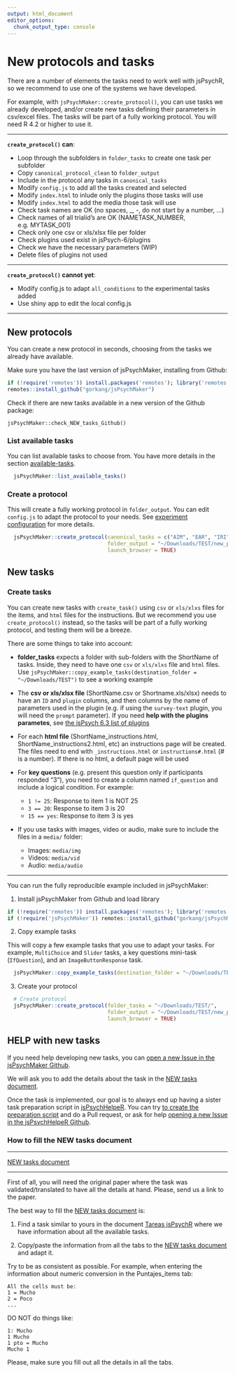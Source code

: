 ```yaml
---
output: html_document
editor_options: 
  chunk_output_type: console
---
```

# New protocols and tasks

There are a number of elements the tasks need to work well with jsPsychR, so we recommend to use one of the systems we have developed.  

For example, with `jsPsychMaker::create_protocol()`, you can use tasks we already developed, and/or create new tasks defining their parameters in csv/excel files. The tasks will be part of a fully working protocol. You will need R 4.2 or higher to use it.    

---  

**`create_protocol()` can**:

- Loop through the subfolders in `folder_tasks` to create one task per subfolder  
- Copy `canonical_protocol_clean` to `folder_output`
- Include in the protocol any tasks in `canonical_tasks`  
- Modify `config.js` to add all the tasks created and selected  
- Modify `index.html` to inlude only the plugins those tasks will use  
- Modify `index.html` to add the media those task will use  
- Check task names are OK (no spaces, _, -, do not start by a number, ...)  
- Check names of all trialid's are OK (NAMETASK_NUMBER, e.g. MYTASK_001)  
- Check only one csv or xls/xlsx file per folder  
- Check plugins used exist in jsPsych-6/plugins  
- Check we have the necessary parameters (WIP)  
- Delete files of plugins not used  

---  


**`create_protocol()` cannot yet**: 

- Modify config.js to adapt `all_conditions` to the experimental tasks added  
- Use shiny app to edit the local config.js

---  



## New protocols {#Newprotocols}

You can create a new protocol in seconds, choosing from the tasks we already have available.  

Make sure you have the last version of jsPsychMaker, installing from Github:  

```r

if (!require('remotes')) install.packages('remotes'); library('remotes')
remotes::install_github("gorkang/jsPsychMaker")

```

Check if there are new tasks available in a new version of the Github package: 
 
`jsPsychMaker::check_NEW_tasks_Github()`



### List available tasks


You can list available tasks to choose from. You have more details in the section [available-tasks](03-jsPsychMaker.html#available-tasks).   

```r

  jsPsychMaker::list_available_tasks()

```

### Create a protocol

This will create a fully working protocol in `folder_output`. You can edit `config.js` to adapt the protocol to your needs. See [experiment configuration](03-jsPsychMaker.html#experiment-configuration) for more details.  

```r

  jsPsychMaker::create_protocol(canonical_tasks = c("AIM", "EAR", "IRI"),
                                folder_output = "~/Downloads/TEST/new_protocol", 
                                launch_browser = TRUE)

```



## New tasks {#Newtasks}

### Create tasks

You can create new tasks with `create_task()` using `csv` or `xls/xlxs` files for the items, and `html` files for the instructions. But we recommend you use `create_protocol()` instead, so the tasks will be part of a fully working protocol, and testing them will be a breeze.  

There are some things to take into account:   

- **folder_tasks** expects a folder with sub-folders with the ShortName of tasks. Inside, they need to have one `csv` or `xls/xlxs` file and `html` files. Use `jsPsychMaker::copy_example_tasks(destination_folder = "~/Downloads/TEST")` to see a working example    

- The **csv or xls/xlsx file** (ShortName.csv or Shortname.xls/xlsx) needs to have an `ID` and `plugin` columns, and then columns by the name of parameters used in the plugin (e.g. if using the `survey-text` plugin, you will need the `prompt` parameter). If you need **help with the plugins parametes**, see [the jsPsych 6.3 list of plugins](https://www.jspsych.org/6.3/plugins/list-of-plugins/)    

- For each **html file** (ShortName_instructions.html, ShortName_instructions2.html, etc) an instructions page will be created. The files need to end with `_instructions.html` or `instructions#.html` (# is a number). If there is no html, a default page will be used  

- For **key questions** (e.g. present this question only if participants responded "3"), you need to create a column named `if_question` and include a logical condition. For example:

  + `1 != 25`: Response to item 1 is NOT 25
  + `3 == 20`: Response to item 3 is 20
  + `15 == yes`: Response to item 3 is yes

- If you use tasks with images, video or audio, make sure to include the files in a `media/` folder:  

  + Images: `media/img`   
  + Videos: `media/vid`  
  + Audio: `media/audio`  

---  

You can run the fully reproducible example included in jsPsychMaker:    


1) Install jsPsychMaker from Github and load library   

```r

if (!require('remotes')) install.packages('remotes'); library('remotes')
if (!require('jsPsychMaker')) remotes::install_github("gorkang/jsPsychMaker"); library('jsPsychMaker')

```


2) Copy example tasks

This will copy a few example tasks that you use to adapt your tasks. For example, `MultiChoice` and `Slider` tasks, a key questions mini-task (`IfQuestion`), and an `ImageButtonResponse` task.  


```r

  jsPsychMaker::copy_example_tasks(destination_folder = "~/Downloads/TEST")

```

3) Create your protocol  

```r
  
  # Create protocol
  jsPsychMaker::create_protocol(folder_tasks = "~/Downloads/TEST/", 
                                folder_output = "~/Downloads/TEST/new_protocol", 
                                launch_browser = TRUE)

```



## HELP with new tasks {#HelpNewtasks}

If you need help developing new tasks, you can [open a new Issue in the jsPsychMaker Github](https://github.com/gorkang/jsPsychMaker/issues).

We will ask you to add the details about the task in the [NEW tasks document](https://docs.google.com/spreadsheets/d/1LAsyTZ2ZRP_xLiUBkqmawwnKWgy8OCwq4mmWrrc_rpQ/edit#gid=0).

Once the task is implemented, our goal is to always end up having a sister task preparation script in [jsPsychHelpeR](https://github.com/gorkang/jsPsychHelpeR). You can try [to create the preparation script](#create-new-tasks) and do a Pull request, or ask for help [opening a new Issue in the jsPsychHelpeR Github](https://github.com/gorkang/jsPsychHelpeR/issues).


### How to fill the NEW tasks document

---  

[NEW tasks document](https://docs.google.com/spreadsheets/d/1LAsyTZ2ZRP_xLiUBkqmawwnKWgy8OCwq4mmWrrc_rpQ/edit#gid=0)  

---  

First of all, you will need the original paper where the task was validated/translated to have all the details at hand. Please, send us a link to the paper.  

The best way to fill the [NEW tasks document](https://docs.google.com/spreadsheets/d/1LAsyTZ2ZRP_xLiUBkqmawwnKWgy8OCwq4mmWrrc_rpQ/edit#gid=0) is:  

1. Find a task similar to yours in the document [Tareas jsPsychR](https://docs.google.com/spreadsheets/d/1Eo0F4GcmqWZ1cghTpQlA4aHsc8kTABss-HAeimE2IqA/edit#gid=0) where we have information about all the available tasks.  

2. Copy/paste the information from all the tabs to the [NEW tasks document](https://docs.google.com/spreadsheets/d/1LAsyTZ2ZRP_xLiUBkqmawwnKWgy8OCwq4mmWrrc_rpQ/edit#gid=0) and adapt it.  



Try to be as consistent as possible. For example, when entering the information about numeric conversion in the Puntajes_items tab:

    All the cells must be:  
    1 = Mucho  
    2 = Poco  
    ...

DO NOT do things like:

    1: Mucho  
    1 Mucho  
    1 pto = Mucho  
    Mucho 1  

Please, make sure you fill out all the details in all the tabs.
